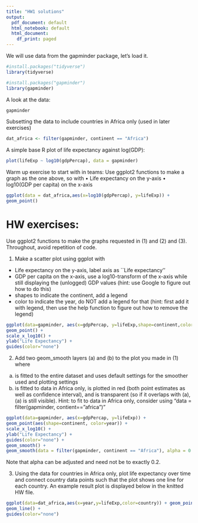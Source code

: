 ```yaml
---
title: "HW1 solutions"
output:
  pdf_document: default
  html_notebook: default
  html_document:
    df_print: paged
---
```


We will use data from the gapminder package, let’s load it.
```r
#install.packages("tidyverse")
library(tidyverse)
```

```r
#install.packages("gapminder")
library(gapminder)
```

A look at the data:
```r
gapminder
```

Subsetting the data to include countries in Africa only (used in later exercises)
```r
dat_africa <- filter(gapminder, continent == "Africa")
```

A simple base R plot of life expectancy against log(GDP):
```r
plot(lifeExp ~ log10(gdpPercap), data = gapminder)
```

Warm up exercise to start with in teams:
Use ggplot2 functions to make a graph as the one above, so with
• Life expectancy on the y-axis
• log10(GDP per capita) on the x-axis
```r
ggplot(data = dat_africa,aes(x=log10(gdpPercap), y=lifeExp)) +
geom_point()
```

# HW exercises: 
Use ggplot2 functions to make the graphs requested in (1) and (2) and (3). Throughout, avoid repetition of code.


1. Make a scatter plot using ggplot with
- Life expectancy on the y-axis, label axis as ``Life expectancy''
- GDP per capita on the x-axis, use a log10-transform of the x-axis while still displaying the (unlogged) GDP values (hint: use Google to figure out how to do this)
- shapes to indicate the continent, add a legend
- color to indicate the year, do NOT add a legend for that (hint: first add it with legend, then use the help function to figure out how to remove the legend)

```r
ggplot(data=gapminder, aes(x=gdpPercap, y=lifeExp,shape=continent,color=year)) + 
geom_point() +
scale_x_log10() +
ylab("Life Expectancy") +
guides(color="none")
```


2. Add two geom_smooth layers (a) and (b) to the plot you made in (1) where
(a) is fitted to the entire dataset and uses default settings for the smoother used and plotting settings
(b) is fitted to data in Africa only, is plotted in red (both point estimates as well as confidence interval), and is transparent (so if it overlaps with (a), (a) is still visible). 
Hint: to fit to data in Africa only, consider using "data = filter(gapminder, contient=="africa")"
```r
ggplot(data=gapminder, aes(x=gdpPercap, y=lifeExp)) + 
geom_point(aes(shape=continent, color=year)) +
scale_x_log10() +
ylab("Life Expectancy") +
guides(color="none") +
geom_smooth() +
geom_smooth(data = filter(gapminder, continent == "Africa"), alpha = 0.2, color = "red", fill = "red") 
```

Note that alpha can be adjusted and need not be to exactly 0.2.

3. Using the data for countries in Africa only, plot life expectancy over time and connect country data points such that the plot shows one line for each country. 
An example result plot is displayed below in the knitted HW file.
```r
ggplot(data=dat_africa,aes(x=year,y=lifeExp,color=country)) + geom_point() +
geom_line() +
guides(color="none")
```